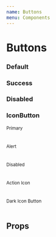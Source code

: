 ```yaml
---
name: Buttons
menu: Components
---
```



# Buttons


<PackageMetadata pkg={pkg}/>

### Default
<Playground>
    <div style={{display: 'flex', justifyContent: 'space-between',  alignItems: 'center'}}>
        <ButtonPrimary text='Primary Button'/>
        <ButtonPrimary text='Button with Icon' icon={IconLanguage}/>
        <ButtonSecondary text='Secondary Button'></ButtonSecondary>
        <ButtonSecondary text='Secondary Button' icon={IconLanguage}></ButtonSecondary>
     </div>
      <div style={{display: 'flex', marginTop: '20px', alignItems: 'center'}}>
        <ButtonPrimary text='Small Button' size='small'/>
        <ButtonPrimary text='Large Button' size='large'/>
        </div>
</Playground>

### Success
<Playground>
    <ButtonPrimary text='Primary Button' type='success'/>
    <ButtonSecondary text='Secondary Button' type='success'></ButtonSecondary>
    <ButtonSecondary text='Secondary Button'type='success' icon={IconLanguage}></ButtonSecondary>
</Playground>

### Disabled
<Playground>
    <ButtonPrimary text='Primary Button' disabled/>
    <ButtonSecondary text='Secondary Button' disabled></ButtonSecondary>
</Playground>

### IconButton

<Playground>
    <small>Primary</small> <br/>
    <IconButton icon={IconLanguage}/>
    <br/><br/>
    <small>Alert</small> <br/>
     <IconButton icon={IconLanguage} type='alert' />
     <br/><br/>
     <small>Disabled</small> <br/>
    <IconButton icon={IconLanguage} disabled/>
    <br/><br/>
    <small>Action Icon</small> <br/>
    <IconButton icon={IconLanguage} isActionIcon/>
    <br/><br/>
    <small>Dark Icon Button</small> <br/>
    <IconButton type="dark" icon={IconLanguage}/>
    <br/>
</Playground>

## Props
<Props of={Button}/>
